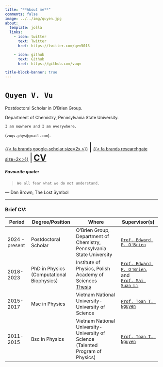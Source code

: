```yaml
---
title: "**About me**"
comments: false
image: ../../img/quyen.jpg
about:
  template: jolla
  links:
    - icon: twitter
      text: Twitter
      href: https://twitter.com/qvv5013

    - icon: github
      text: Github
      href: https://github.com/vuqv

title-block-banner: true
---
```


# `Quyen V. Vu`

Postdoctoral Scholar in O’Brien Group.

Department of Chemistry, Pennsylvania State University.

`I am nowhere and I am everywhere.`

 (`vuqv.phys@gmail.com`).

[{{< fa brands google-scholar size=2x >}}](https://scholar.google.com/citations?user=T2l5tc0AAAAJ&hl=en){target="_blank"}
<span style="font-size:2em;">|</span>
[{{< fa brands researchgate size=2x >}}](https://www.researchgate.net/profile/Quyen-Vu-2?ev=hdr_xprf){target="_blank"}
<span style="font-size:2em;">|</span>
[<span style="font-size:2em; font-weight:bold">CV</span>](Curriculum_Vitae.pdf){target="_blank"}

##### Favourite quote:
> ```We all fear what we do not understand.```

― Dan Brown, The Lost Symbol

---------

### Brief CV:

<table class="table table-hover responsive-lg">
  <thead>
    <tr class="card-header">
      <th scope="col">Period        </th>
      <th scope="col">Degree/Position</th>
      <th scope="col">Where</th>
      <th scope="col">Supervisor(s)</th>
    </tr>
  </thead>
  <tbody>
      <tr >
      <td scope="row" class="text-center align-middle">
        2024 - present
      </td>
      <td class="text-center align-middle">
        Postdoctoral Scholar
      </td>
      <td class="text-center align-middle">
        O’Brien Group, Department of Chemistry, Pennsylvania State University
       </td>
      <td class="text-center align-middle">
        [`Prof. Edward P. O'Brien`](https://obrien22.vmhost.psu.edu/){target="_blank"}
      </td>
    </tr>

    <tr >
      <td scope="row" class="text-center align-middle">
        2018-2023
      </td>
      <td class="text-center align-middle">
        PhD in Physics <br>(Computational Biophysics)
      </td>
      <td class="text-center align-middle">
        Institute of Physics, Polish Academy of Sciences <br/> [Thesis](../../resources/Quyen_V__Vu_Thesis_2023.pdf){target="_blank"}
       </td>
      <td class="text-center align-middle">
        [`Prof. Edward P. O'Brien`](https://obrien22.vmhost.psu.edu/){target="_blank"},<br/> and <br/> [`Prof. Mai Suan Li`](http://info.ifpan.edu.pl/~masli/index.html){target="_blank"}
      </td>
    </tr>

    <tr >
      <td scope="row" class="text-center align-middle">
        2015-2017
      </td>
      <td class="text-center align-middle">
        Msc in Physics
      </td>
      <td class="text-center align-middle">
        Vietnam National University-University of Science
       </td>
      <td class="text-center align-middle">
        [`Prof. Toan T. Nguyen`](https://mscskeylab.hus.vnu.edu.vn/){target="_blank"}
      </td>
    </tr>

    <tr >
      <td scope="row" class="text-center align-middle">
        2011-2015
      </td>
      <td class="text-center align-middle">
        Bsc in Physics
      </td>
      <td class="text-center align-middle">
        Vietnam National University-University of Science <br /> (Talented Program of Physics)
        </td>
      <td class="text-center align-middle">
        [`Prof. Toan T. Nguyen`](https://mscskeylab.hus.vnu.edu.vn/){target="_blank"}
      </td>
    </tr>
  </tbody>
</table>

